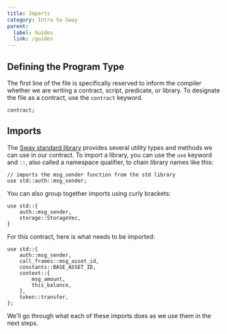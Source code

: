 ```yaml
---
title: Imports
category: Intro to Sway
parent:
  label: Guides
  link: /guides
---
```


## Defining the Program Type

The first line of the file is specifically reserved to inform the compiler whether we are writing a contract, script, predicate, or library. To designate the file as a contract, use the `contract` keyword.
```sway
contract;
```

## Imports

The [Sway standard library](https://github.com/FuelLabs/sway/tree/master/sway-lib-std) provides several utility types and methods we can use in our contract. To import a library, you can use the `use` keyword and `::`, also called a namespace qualifier, to chain library names like this:

```sway
// imports the msg_sender function from the std library
use std::auth::msg_sender;
```

You can also group together imports using curly brackets:

```sway
use std::{
    auth::msg_sender,
    storage::StorageVec,
}
```

For this contract, here is what needs to be imported:

```sway
use std::{
    auth::msg_sender,
    call_frames::msg_asset_id,
    constants::BASE_ASSET_ID,
    context::{
        msg_amount,
        this_balance,
    },
    token::transfer,
};
```

We'll go through what each of these imports does as we use them in the next steps.
